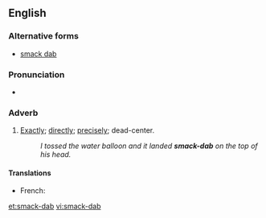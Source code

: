 ==English==

===Alternative forms===
* [[smack dab]]

===Pronunciation===
* {{audio|en-us-smack-dab.ogg|Audio (US)}}

===Adverb===
{{en-adv|pos=[[smack]]-[[dab]]|-}}

# {{slang}} [[exactly|Exactly]]; [[directly]]; [[precisely]]; dead-center.
#: ''I tossed the water balloon and it landed '''smack-dab''' on the top of his head.''

====Translations====
{{trans-top|exactly, directly}}
* French: {{t|fr|pile poil}}
{{trans-mid}}
{{trans-bottom}}

[[et:smack-dab]]
[[vi:smack-dab]]
